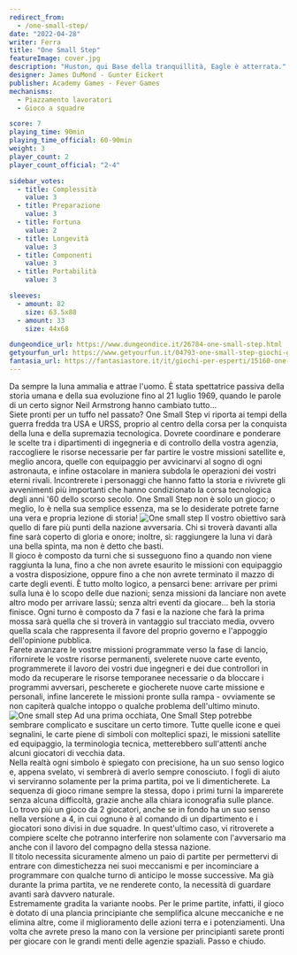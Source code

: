 ```yaml
---
redirect_from:
  - /one-small-step/
date: "2022-04-28"
writer: Ferra
title: "One Small Step"
featureImage: cover.jpg
description: "Huston, qui Base della tranquillità, Eagle è atterrata."
designer: James DuMond - Gunter Eickert
publisher: Academy Games - Fever Games
mechanisms:
  - Piazzamento lavoratori
  - Gioco a squadre

score: 7
playing_time: 90min
playing_time_official: 60-90min
weight: 3
player_count: 2
player_count_official: "2-4"

sidebar_votes:
  - title: Complessità
    value: 3
  - title: Preparazione
    value: 3
  - title: Fortuna
    value: 2
  - title: Longevità
    value: 3
  - title: Componenti
    value: 3
  - title: Portabilità
    value: 3

sleeves:
  - amount: 82
    size: 63.5x88
  - amount: 33
    size: 44x68

dungeondice_url: https://www.dungeondice.it/26784-one-small-step.html
getyourfun_url: https://www.getyourfun.it/04793-one-small-step-giochi-gestionali.html
fantasia_url: https://fantasiastore.it/it/giochi-per-esperti/15160-one-small-step.html
---
```


<Setting>
  Da sempre la luna ammalia e attrae l'uomo. È stata spettatrice passiva della
  storia umana e della sua evoluzione fino al 21 luglio 1969, quando le parole
  di un certo signor Neil Armstrong hanno cambiato tutto…
  <br />
  Siete pronti per un tuffo nel passato? One Small Step vi riporta ai tempi
  della guerra fredda tra USA e URSS, proprio al centro della corsa per la
  conquista della luna e della supremazia tecnologica. Dovrete coordinare e
  ponderare le scelte tra i dipartimenti di ingegneria e di controllo della
  vostra agenzia, raccogliere le risorse necessarie per far partire le vostre
  missioni satellite e, meglio ancora, quelle con equipaggio per avvicinarvi al
  sogno di ogni astronauta, e infine ostacolare in maniera subdola le operazioni
  dei vostri eterni rivali. Incontrerete i personaggi che hanno fatto la storia
  e rivivrete gli avvenimenti più importanti che hanno condizionato la corsa
  tecnologica degli anni '60 dello scorso secolo. One Small Step non è solo un
  gioco; o meglio, lo è nella sua semplice essenza, ma se lo desiderate potrete
  farne una vera e propria lezione di storia!
</Setting>

<img src="./game1.jpg" alt="One small step" />

<Rules>
  Il vostro obiettivo sarà quello di fare più punti della nazione avversaria.
  Chi si troverà davanti alla fine sarà coperto di gloria e onore; inoltre, sì:
  raggiungere la luna vi darà una bella spinta, ma non è detto che basti.
  <br />
  Il gioco è composto da turni che si susseguono fino a quando non viene
  raggiunta la luna, fino a che non avrete esaurito le missioni con equipaggio a
  vostra disposizione, oppure fino a che non avrete terminato il mazzo di carte
  degli eventi. È tutto molto logico, a pensarci bene: arrivare per primi sulla
  luna è lo scopo delle due nazioni; senza missioni da lanciare non avete altro
  modo per arrivare lassù; senza altri eventi da giocare… beh la storia finisce.
  Ogni turno è composto da 7 fasi e la nazione che farà la prima mossa sarà
  quella che si troverà in vantaggio sul tracciato media, ovvero quella scala
  che rappresenta il favore del proprio governo e l'appoggio dell'opinione
  pubblica.
  <br />
  Farete avanzare le vostre missioni programmate verso la fase di lancio,
  rifornirete le vostre risorse permanenti, svelerete nuove carte evento,
  programmerete il lavoro dei vostri due ingegneri e dei due controllori in modo
  da recuperare le risorse temporanee necessarie o da bloccare i programmi
  avversari, pescherete e giocherete nuove carte missione e personali, infine
  lancerete le missioni pronte sulla rampa - ovviamente se non capiterà qualche
  intoppo o qualche problema dell'ultimo minuto.
</Rules>

<img src="./game2.jpg" alt="One small step" />

<Feedback>
  Ad una prima occhiata, One Small Step potrebbe sembrare complicato e suscitare
  un certo timore. Tutte quelle icone e quei segnalini, le carte piene di
  simboli con molteplici spazi, le missioni satellite ed equipaggio, la
  terminologia tecnica, metterebbero sull'attenti anche alcuni giocatori di
  vecchia data.
  <br />
  Nella realtà ogni simbolo è spiegato con precisione, ha un suo senso logico e,
  appena svelato, vi sembrerà di averlo sempre conosciuto. I fogli di aiuto vi
  serviranno solamente per la prima partita, poi ve li dimenticherete. La
  sequenza di gioco rimane sempre la stessa, dopo i primi turni la imparerete
  senza alcuna difficoltà, grazie anche alla chiara iconografia sulle plance.
  <br />
  Lo trovo più un gioco da 2 giocatori, anche se in fondo ha un suo senso nella
  versione a 4, in cui ognuno è al comando di un dipartimento e i giocatori sono
  divisi in due squadre. In quest'ultimo caso, vi ritroverete a compiere scelte
  che potranno interferire non solamente con l'avversario ma anche con il lavoro
  del compagno della stessa nazione.
  <br />
  Il titolo necessita sicuramente almeno un paio di partite per permettervi di
  entrare con dimestichezza nei suoi meccanismi e per incominciare a programmare
  con qualche turno di anticipo le mosse successive. Ma già durante la prima
  partita, ve ne renderete conto, la necessità di guardare avanti sarà davvero
  naturale.
  <br />
  Estremamente gradita la variante noobs. Per le prime partite, infatti, il
  gioco è dotato di una plancia principiante che semplifica alcune meccaniche e
  ne elimina altre, come il miglioramento delle azioni terra e i potenziamenti.
  Una volta che avrete preso la mano con la versione per principianti sarete
  pronti per giocare con le grandi menti delle agenzie spaziali. Passo e chiudo.
</Feedback>

<Instagram id="Cc5B7FRjnVG" />
